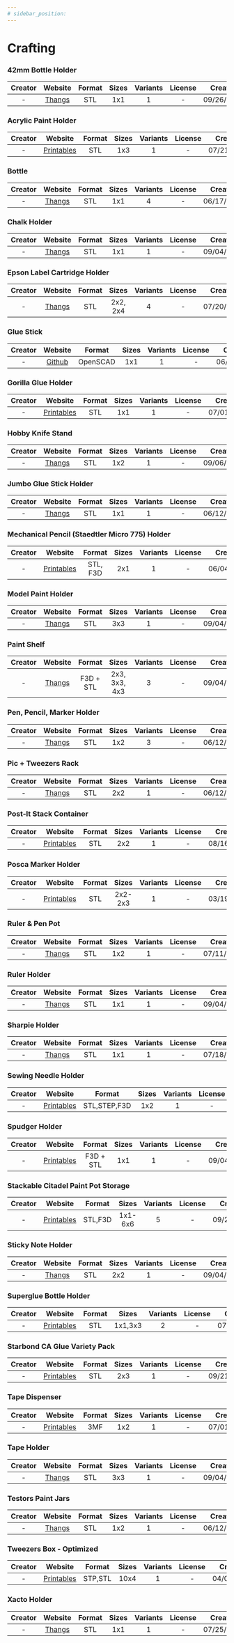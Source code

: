 ```yaml
---
# sidebar_position:
---
```


# Crafting

### 42mm Bottle Holder
| Creator | Website | Format | Sizes | Variants | License | Created |
| :-: | :-: | :-: | :-: | :-: | :-: | :-: |
| - | [Thangs](https://thangs.com/designer/LengAwaits/3d-model/Gridfinity%25201x1%252042mm%2520Bottle%2520Holder%2520-%2520Fits%2520120ml%2520Chubby%2520Gorilla%2520e-Liquid%2520Bottles-196488) | STL | 1x1 | 1 | - | 09/26/2022 |

### Acrylic Paint Holder
| Creator | Website | Format | Sizes | Variants | License | Created |
| :-: | :-: | :-: | :-: | :-: | :-: | :-: |
| - | [Printables](https://www.printables.com/model/245563-gridfinity-acrylic-paint-holder) | STL | 1x3 | 1 | - | 07/21/2022 |

### Bottle
| Creator | Website | Format | Sizes | Variants | License | Created |
| :-: | :-: | :-: | :-: | :-: | :-: | :-: |
| - | [Thangs](https://thangs.com/designer/NKCVic/3d-model/Gridfinity%2520Bottle-62763) | STL | 1x1 | 4 | - | 06/17/2022 |

### Chalk Holder
| Creator | Website | Format | Sizes | Variants | License | Created |
| :-: | :-: | :-: | :-: | :-: | :-: | :-: |
| - | [Thangs](https://thangs.com/designer/doubleyuhtee/3d-model/Gridfinity%25201x1%2520chalk%2520holder-65847) | STL | 1x1 | 1 | - | 09/04/2022 |

### Epson Label Cartridge Holder
| Creator | Website | Format | Sizes | Variants | License | Created |
| :-: | :-: | :-: | :-: | :-: | :-: | :-: |
| - | [Thangs](https://social.thangs.com/m/201086) | STL | 2x2, 2x4 | 4 | - | 07/20/2022 |

### Glue Stick
| Creator | Website | Format | Sizes | Variants | License | Created |
| :-: | :-: | :-: | :-: | :-: | :-: | :-: |
| - | [Github](https://github.com/vector76/gridfinity_openscad/blob/main/gridfinity_glue_stick.scad) | OpenSCAD | 1x1 | 1 | - | 06/12/2022 |

### Gorilla Glue Holder
| Creator | Website | Format | Sizes | Variants | License | Created |
| :-: | :-: | :-: | :-: | :-: | :-: | :-: |
| - | [Printables](https://www.printables.com/model/185876-gridfinity-gorilla-glue-holder) | STL | 1x1 | 1 | - | 07/01/2022 |

### Hobby Knife Stand
| Creator | Website | Format | Sizes | Variants | License | Created |
| :-: | :-: | :-: | :-: | :-: | :-: | :-: |
| - | [Thangs](https://thangs.com/designer/anonym_xxl/3d-model/2x1GridfinityHobbyKnifeStand.stl-321683) | STL | 1x2 | 1 | - | 09/06/2022 |

### Jumbo Glue Stick Holder
| Creator | Website | Format | Sizes | Variants | License | Created |
| :-: | :-: | :-: | :-: | :-: | :-: | :-: |
| - | [Thangs](https://thangs.com/designer/kc0rpm/3d-model/Jumbo%20Glue%20Stick%20Holder.stl-74462) | STL | 1x1 | 1 | - | 06/12/2022 |

### Mechanical Pencil (Staedtler Micro 775) Holder
| Creator | Website | Format | Sizes | Variants | License | Created |
| :-: | :-: | :-: | :-: | :-: | :-: | :-: |
| - | [Printables](https://www.printables.com/model/498295-gridfinity-mechanical-pencil-holder-mars-staedtler) | STL, F3D | 2x1 | 1 | - | 06/04/2023 |

### Model Paint Holder
| Creator | Website | Format | Sizes | Variants | License | Created |
| :-: | :-: | :-: | :-: | :-: | :-: | :-: |
| - | [Thangs](https://thangs.com/designer/pussyNugget/3d-model/Gridfinity%20model%20paint%20organiser-75049) | STL | 3x3 | 1 | - | 09/04/2022 |

### Paint Shelf
| Creator | Website | Format | Sizes | Variants | License | Created |
| :-: | :-: | :-: | :-: | :-: | :-: | :-: |
| - | [Thangs](https://thangs.com/designer/bigbrisco/3d-model/%23Gridfinity%20Paint%20Shelf-62255) | F3D + STL | 2x3, 3x3, 4x3 | 3 | - | 09/04/2022 |

### Pen, Pencil, Marker Holder
| Creator | Website | Format | Sizes | Variants | License | Created |
| :-: | :-: | :-: | :-: | :-: | :-: | :-: |
| - | [Thangs](https://thangs.com/designer/ZackFreedman/3d-model/Gridfinity%2520Pen%252C%2520Pencil%252C%2520and%2520Marker%2520Holders-60745) | STL | 1x2 | 3 | - | 06/12/2022 |

### Pic + Tweezers Rack
| Creator | Website | Format | Sizes | Variants | License | Created |
| :-: | :-: | :-: | :-: | :-: | :-: | :-: |
| - | [Thangs](https://thangs.com/designer/ZackFreedman/3d-model/Gridfinity%20Pick%20%2B%20Tweezer%20Racks-60742) | STL | 2x2 | 1 | - | 06/12/2022 |

### Post-It Stack Container
| Creator | Website | Format | Sizes | Variants | License | Created |
| :-: | :-: | :-: | :-: | :-: | :-: | :-: |
| - | [Printables](https://www.printables.com/model/251977-gridfinity-post-it-stack-container) | STL | 2x2 | 1 | - | 08/16/2022 |

### Posca Marker Holder
| Creator | Website | Format | Sizes | Variants | License | Created |
| :-: | :-: | :-: | :-: | :-: | :-: | :-: |
| - | [Printables](https://www.printables.com/model/811375-posca-marker-holder-for-gridfinity) | STL | 2x2-2x3 | 1 | - | 03/19/2024 |

### Ruler & Pen Pot
| Creator | Website | Format | Sizes | Variants | License | Created |
| :-: | :-: | :-: | :-: | :-: | :-: | :-: |
| - | [Thangs](https://thangs.com/designer/obscuresausage/3d-model/%2523Gridfinity%2520-%2520Ruler%2520%2526%2520Pen%2520Pot-75753) | STL | 1x2 | 1 | - | 07/11/2022 |

### Ruler Holder
| Creator | Website | Format | Sizes | Variants | License | Created |
| :-: | :-: | :-: | :-: | :-: | :-: | :-: |
| - | [Thangs](https://thangs.com/designer/atrimbletlr/3d-model/Gridfinity%2520Ruler%2520Holder-74621) | STL | 1x1 | 1 | - | 09/04/2022 |

### Sharpie Holder
| Creator | Website | Format | Sizes | Variants | License | Created |
| :-: | :-: | :-: | :-: | :-: | :-: | :-: |
| - | [Thangs](https://thangs.com/mythangs/file/191487) | STL | 1x1 | 1 | - | 07/18/2022 |

### Sewing Needle Holder
| Creator | Website | Format | Sizes | Variants | License | Created |
| :-: | :-: | :-: | :-: | :-: | :-: | :-: |
| - | [Printables](https://www.printables.com/model/283716-gridfinity-needle-holder) | STL,STEP,F3D | 1x2 | 1 | - | 10/07/2023 |

### Spudger Holder
| Creator | Website | Format | Sizes | Variants | License | Created |
| :-: | :-: | :-: | :-: | :-: | :-: | :-: |
| - | [Printables](https://www.printables.com/model/256886) | F3D + STL | 1x1 | 1 | - | 09/04/2022 |

### Stackable Citadel Paint Pot Storage
| Creator | Website | Format | Sizes | Variants | License | Created |
| :-: | :-: | :-: | :-: | :-: | :-: | :-: |
| - | [Printables](https://www.printables.com/model/267790-gridfinity-stackable-citadel-paint-pot-storage) | STL,F3D | 1x1-6x6 | 5 | - | 09/26/2022 |

### Sticky Note Holder
| Creator | Website | Format | Sizes | Variants | License | Created |
| :-: | :-: | :-: | :-: | :-: | :-: | :-: |
| - | [Thangs](https://thangs.com/designer/Robot_taco_sauce/3d-model/Gridfinity%2520sticky%2520note%2520holder.stl-194948) | STL | 2x2 | 1 | - | 09/04/2022 |

### Superglue Bottle Holder
| Creator | Website | Format | Sizes | Variants | License | Created |
| :-: | :-: | :-: | :-: | :-: | :-: | :-: |
| - | [Printables](https://www.printables.com/model/177516-gridfinity-box-for-superglue-bottles) | STL | 1x1,3x3 | 2 | - | 07/19/2022 |

### Starbond CA Glue Variety Pack
| Creator | Website | Format | Sizes | Variants | License | Created |
| :-: | :-: | :-: | :-: | :-: | :-: | :-: |
| - | [Printables](https://www.printables.com/model/280137-starbond-ca-glue-variety-pack-holder-3-2oz-bottles) | STL | 2x3 | 1 | - | 09/21/2022 |

### Tape Dispenser
| Creator | Website | Format | Sizes | Variants | License | Created |
| :-: | :-: | :-: | :-: | :-: | :-: | :-: |
| - | [Printables](https://www.printables.com/model/234669-gridfinity-tape-dispenser) | 3MF | 1x2 | 1 | - | 07/01/2022 |

### Tape Holder
| Creator | Website | Format | Sizes | Variants | License | Created |
| :-: | :-: | :-: | :-: | :-: | :-: | :-: |
| - | [Thangs](https://thangs.com/designer/bcsmithies/3d-model/Gridfinity%203x3%20Tape%20Holder-72448) | STL | 3x3 | 1 | - | 09/04/2022 |

### Testors Paint Jars
| Creator | Website | Format | Sizes | Variants | License | Created |
| :-: | :-: | :-: | :-: | :-: | :-: | :-: |
| - | [Thangs](https://thangs.com/designer/me252613057338/3d-model/Gridfinity%2520Testors%25202x3%2520for%25209-74539) | STL | 1x2 | 1 | - | 06/12/2022 |

### Tweezers Box - Optimized
| Creator | Website | Format | Sizes | Variants | License | Created |
| :-: | :-: | :-: | :-: | :-: | :-: | :-: |
| - | [Printables](https://www.printables.com/model/750357-gridfinity-tweezers-box-optimized) | STP,STL | 10x4 | 1 | - | 04/01/2024 |

### Xacto Holder
| Creator | Website | Format | Sizes | Variants | License | Created |
| :-: | :-: | :-: | :-: | :-: | :-: | :-: |
| - | [Thangs](https://thangs.com/designer/kaspertulstrup/3d-model/%2523gridfinity%2520xacto%2520holder-67913) | STL | 1x1 | 1 | - | 07/25/2022 |
